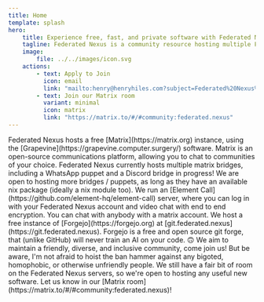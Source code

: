 ```yaml
---
title: Home
template: splash
hero:
    title: Experience free, fast, and private software with Federated Nexus
    tagline: Federated Nexus is a community resource hosting multiple FOSS (especially federated) services, including Matrix and Forgejo.
    image:
        file: ../../images/icon.svg
    actions:
        - text: Apply to Join
          icon: email
          link: "mailto:henry@henryhiles.com?subject=Federated%20Nexus%20Account%20Application&body=Hello%2C%0A%0AI%20would%20like%20to%20have%20a%20Federated%20Nexus%20account%20for%20the%20following%20services%3A%0A-%20%5B%20%5D%20Matrix%0A-%20%5B%20%5D%20Forgejo%0A%0AI%20would%20like%20this%20username%3A%0A%0AI%20agree%20not%20to%20be%20homophobic%2C%20bigoted%2C%20unfriendly%2C%20etc..."
        - text: Join our Matrix room
          variant: minimal
          icon: matrix
          link: "https://matrix.to/#/#community:federated.nexus"
---
```



<CardGrid>
    <Card title="Private and Free Communications" icon="comment">
        Federated Nexus hosts a free [Matrix](https://matrix.org) instance,
        using the [Grapevine](https://grapevine.computer.surgery/) software.
        Matrix is an open-source communications platform, allowing you to chat
        to communities of your choice.
    </Card>
    <Card title="All Your Chats in One App" icon="document">
        Federated Nexus currently hosts multiple matrix bridges, including a
        WhatsApp puppet and a Discord bridge in progress! We are open to hosting
        more bridges / puppets, as long as they have an available nix package
        (ideally a nix module too).
    </Card>
    <Card title="End to End Encrypted Video Chats" icon="seti:video">
        We run an [Element Call](https://github.com/element-hq/element-call)
        server, where you can log in with your Federated Nexus account and video
        chat with end to end encryption. You can chat with anybody with a matrix
        account.
    </Card>
    <Card title="A Fast and Free Home for Your Code" icon="seti:git">
        We host a free instance of [Forgejo](https://forgejo.org) at
        [git.federated.nexus](https://git.federated.nexus). Forgejo is a free
        and open source git forge, that (unlike GitHub) will never train an AI
        on your code. 🙃
    </Card>
    <Card title="Friendly and Inclusive Community" icon="heart">
        We aim to maintain a friendly, diverse, and inclusive community, come
        join us! But be aware, I'm not afraid to hoist the ban hammer against
        any bigoted, homophobic, or otherwise unfriendly people.
    </Card>
    <Card title="More Coming Soon" icon="document">
        We still have a fair bit of room on the Federated Nexus servers, so
        we're open to hosting any useful new software. Let us know in our
        [Matrix room](https://matrix.to/#/#community:federated.nexus)!
    </Card>
</CardGrid>
